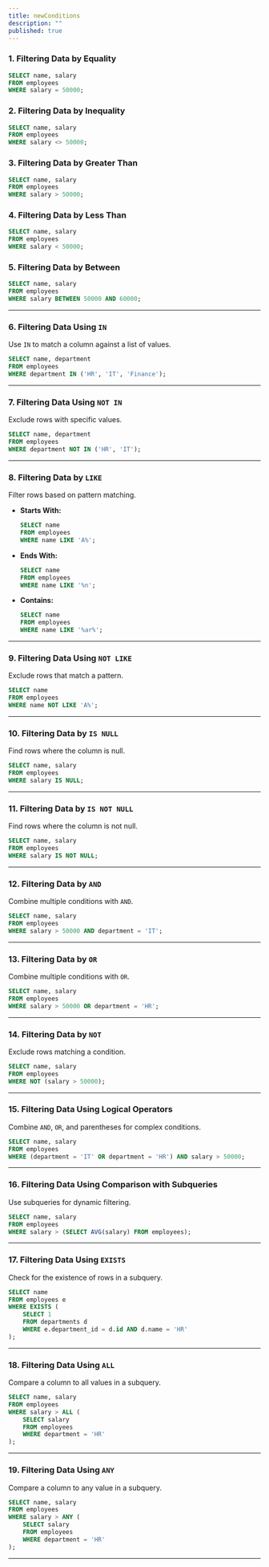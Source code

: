 ```yaml
---
title: newConditions 
description: ""
published: true
---
```


### 1. **Filtering Data by Equality**

```sql
SELECT name, salary
FROM employees
WHERE salary = 50000;
```

### 2. **Filtering Data by Inequality**

```sql
SELECT name, salary
FROM employees
WHERE salary <> 50000;
```

### 3. **Filtering Data by Greater Than**

```sql
SELECT name, salary
FROM employees
WHERE salary > 50000;
```

### 4. **Filtering Data by Less Than**

```sql
SELECT name, salary
FROM employees
WHERE salary < 50000;
```

### 5. **Filtering Data by Between**

```sql
SELECT name, salary
FROM employees
WHERE salary BETWEEN 50000 AND 60000;
```

---

### **6. Filtering Data Using `IN`**

Use `IN` to match a column against a list of values.

```sql
SELECT name, department
FROM employees
WHERE department IN ('HR', 'IT', 'Finance');
```

---

### **7. Filtering Data Using `NOT IN`**

Exclude rows with specific values.

```sql
SELECT name, department
FROM employees
WHERE department NOT IN ('HR', 'IT');
```

---

### **8. Filtering Data by `LIKE`**

Filter rows based on pattern matching.

* **Starts With:**

  ```sql
  SELECT name
  FROM employees
  WHERE name LIKE 'A%';
  ```
* **Ends With:**

  ```sql
  SELECT name
  FROM employees
  WHERE name LIKE '%n';
  ```
* **Contains:**

  ```sql
  SELECT name
  FROM employees
  WHERE name LIKE '%ar%';
  ```

---

### **9. Filtering Data Using `NOT LIKE`**

Exclude rows that match a pattern.

```sql
SELECT name
FROM employees
WHERE name NOT LIKE 'A%';
```

---

### **10. Filtering Data by `IS NULL`**

Find rows where the column is null.

```sql
SELECT name, salary
FROM employees
WHERE salary IS NULL;
```

---

### **11. Filtering Data by `IS NOT NULL`**

Find rows where the column is not null.

```sql
SELECT name, salary
FROM employees
WHERE salary IS NOT NULL;
```

---

### **12. Filtering Data by `AND`**

Combine multiple conditions with `AND`.

```sql
SELECT name, salary
FROM employees
WHERE salary > 50000 AND department = 'IT';
```

---

### **13. Filtering Data by `OR`**

Combine multiple conditions with `OR`.

```sql
SELECT name, salary
FROM employees
WHERE salary > 50000 OR department = 'HR';
```

---

### **14. Filtering Data by `NOT`**

Exclude rows matching a condition.

```sql
SELECT name, salary
FROM employees
WHERE NOT (salary > 50000);
```

---

### **15. Filtering Data Using Logical Operators**

Combine `AND`, `OR`, and parentheses for complex conditions.

```sql
SELECT name, salary
FROM employees
WHERE (department = 'IT' OR department = 'HR') AND salary > 50000;
```

---

### **16. Filtering Data Using Comparison with Subqueries**

Use subqueries for dynamic filtering.

```sql
SELECT name, salary
FROM employees
WHERE salary > (SELECT AVG(salary) FROM employees);
```

---

### **17. Filtering Data Using `EXISTS`**

Check for the existence of rows in a subquery.

```sql
SELECT name
FROM employees e
WHERE EXISTS (
    SELECT 1
    FROM departments d
    WHERE e.department_id = d.id AND d.name = 'HR'
);
```

---

### **18. Filtering Data Using `ALL`**

Compare a column to all values in a subquery.

```sql
SELECT name, salary
FROM employees
WHERE salary > ALL (
    SELECT salary
    FROM employees
    WHERE department = 'HR'
);
```

---

### **19. Filtering Data Using `ANY`**

Compare a column to any value in a subquery.

```sql
SELECT name, salary
FROM employees
WHERE salary > ANY (
    SELECT salary
    FROM employees
    WHERE department = 'HR'
);
```

---